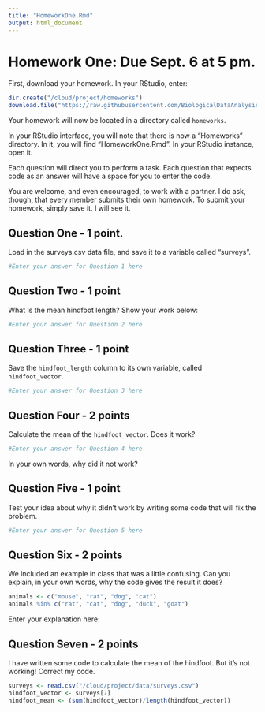 ```yaml
---
title: "HomeworkOne.Rmd"
output: html_document
---
```


# Homework One: Due Sept. 6 at 5 pm.

First, download your homework. In your RStudio, enter:

```r
dir.create("/cloud/project/homeworks")  
download.file("https://raw.githubusercontent.com/BiologicalDataAnalysis2019/2019/master/homeworks/HomeworkOne.Rmd", destfile = "/cloud/project/homeworks/HomeworkOne.Rmd")
```

Your homework will now be located in a directory called `homeworks`.


In your RStudio interface, you will note that there is now a "Homeworks" directory. In it, you will find "HomeworkOne.Rmd". In your RStudio instance, open it.

Each question will direct you to perform a task. Each question that expects code as an answer will have a space for you to enter the code. 

You are welcome, and even encouraged, to work with a partner. I do ask, though, that every member submits their own homework. To submit your homework, simply save it. I will see it.


## Question One - 1 point.

Load in the surveys.csv data file, and save it to a variable called "surveys".

```r
#Enter your answer for Question 1 here

```

## Question Two - 1 point

What is the mean hindfoot length? Show your work below:
```r
#Enter your answer for Question 2 here

```

## Question Three - 1 point

Save the `hindfoot_length` column to its own variable, called `hindfoot_vector`.
```r
#Enter your answer for Question 3 here

```

## Question Four - 2 points

Calculate the mean of the `hindfoot_vector`. Does it work? 
```r
#Enter your answer for Question 4 here

```
In your own words, why did it not work? 


## Question Five - 1 point

Test your idea about why it didn't work by writing some code that will fix the problem.
```r
#Enter your answer for Question 5 here

```

## Question Six - 2 points

We included an example in class that was a little confusing. Can you explain, in your own words, why the code gives the result it does?

```r
animals <- c("mouse", "rat", "dog", "cat")
animals %in% c("rat", "cat", "dog", "duck", "goat")

```
Enter your explanation here:

## Question Seven - 2 points

I have written some code to calculate the mean of the hindfoot. But it's not working! Correct my code. 

```r
surveys <- read.csv("/cloud/project/data/surveys.csv")
hindfoot_vector <- surveys[7]
hindfoot_mean <- (sum(hindfoot_vector)/length(hindfoot_vector))
```
